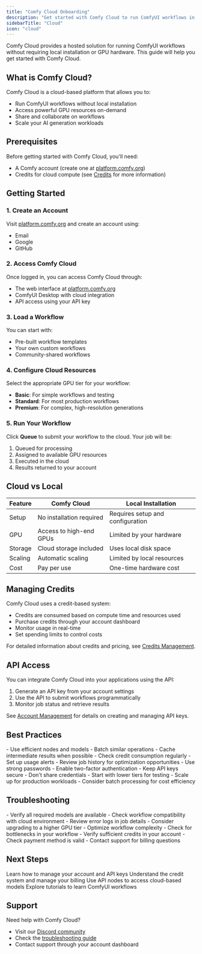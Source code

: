 ```yaml
---
title: "Comfy Cloud Onboarding"
description: "Get started with Comfy Cloud to run ComfyUI workflows in the cloud without local installation"
sidebarTitle: "Cloud"
icon: "cloud"
---
```


Comfy Cloud provides a hosted solution for running ComfyUI workflows without requiring local installation or GPU hardware. This guide will help you get started with Comfy Cloud.

## What is Comfy Cloud?

Comfy Cloud is a cloud-based platform that allows you to:

- Run ComfyUI workflows without local installation
- Access powerful GPU resources on-demand
- Share and collaborate on workflows
- Scale your AI generation workloads

## Prerequisites

Before getting started with Comfy Cloud, you'll need:

- A Comfy account (create one at [platform.comfy.org](https://platform.comfy.org))
- Credits for cloud compute (see [Credits](/interface/credits) for more information)

## Getting Started

### 1. Create an Account

Visit [platform.comfy.org](https://platform.comfy.org) and create an account using:

- Email
- Google
- GitHub

### 2. Access Comfy Cloud

Once logged in, you can access Comfy Cloud through:

- The web interface at [platform.comfy.org](https://platform.comfy.org)
- ComfyUI Desktop with cloud integration
- API access using your API key

### 3. Load a Workflow

You can start with:

- Pre-built workflow templates
- Your own custom workflows
- Community-shared workflows

### 4. Configure Cloud Resources

Select the appropriate GPU tier for your workflow:

- **Basic**: For simple workflows and testing
- **Standard**: For most production workflows
- **Premium**: For complex, high-resolution generations

### 5. Run Your Workflow

Click **Queue** to submit your workflow to the cloud. Your job will be:

1. Queued for processing
2. Assigned to available GPU resources
3. Executed in the cloud
4. Results returned to your account

## Cloud vs Local

| Feature | Comfy Cloud | Local Installation |
|---------|-------------|-------------------|
| Setup | No installation required | Requires setup and configuration |
| GPU | Access to high-end GPUs | Limited by your hardware |
| Storage | Cloud storage included | Uses local disk space |
| Scaling | Automatic scaling | Limited by local resources |
| Cost | Pay per use | One-time hardware cost |

## Managing Credits

Comfy Cloud uses a credit-based system:

- Credits are consumed based on compute time and resources used
- Purchase credits through your account dashboard
- Monitor usage in real-time
- Set spending limits to control costs

For detailed information about credits and pricing, see [Credits Management](/interface/credits).

## API Access

You can integrate Comfy Cloud into your applications using the API:

1. Generate an API key from your account settings
2. Use the API to submit workflows programmatically
3. Monitor job status and retrieve results

See [Account Management](/interface/user) for details on creating and managing API keys.

## Best Practices

<AccordionGroup>
  <Accordion title="Optimize workflows for cloud execution">
    - Use efficient nodes and models
    - Batch similar operations
    - Cache intermediate results when possible
  </Accordion>

  <Accordion title="Monitor your usage">
    - Check credit consumption regularly
    - Set up usage alerts
    - Review job history for optimization opportunities
  </Accordion>

  <Accordion title="Secure your account">
    - Use strong passwords
    - Enable two-factor authentication
    - Keep API keys secure
    - Don't share credentials
  </Accordion>

  <Accordion title="Choose the right GPU tier">
    - Start with lower tiers for testing
    - Scale up for production workloads
    - Consider batch processing for cost efficiency
  </Accordion>
</AccordionGroup>

## Troubleshooting

<AccordionGroup>
  <Accordion title="Workflow fails to execute">
    - Verify all required models are available
    - Check workflow compatibility with cloud environment
    - Review error logs in job details
  </Accordion>

  <Accordion title="Slow execution times">
    - Consider upgrading to a higher GPU tier
    - Optimize workflow complexity
    - Check for bottlenecks in your workflow
  </Accordion>

  <Accordion title="Credit issues">
    - Verify sufficient credits in your account
    - Check payment method is valid
    - Contact support for billing questions
  </Accordion>
</AccordionGroup>

## Next Steps

<CardGroup cols={2}>
  <Card title="Account Management" icon="user" href="/interface/user">
    Learn how to manage your account and API keys
  </Card>
  
  <Card title="Credits & Billing" icon="credit-card" href="/interface/credits">
    Understand the credit system and manage your billing
  </Card>
  
  <Card title="API Nodes" icon="plug" href="/tutorials/api-nodes/overview">
    Use API nodes to access cloud-based models
  </Card>
  
  <Card title="Tutorials" icon="book" href="/tutorials/basic/text-to-image">
    Explore tutorials to learn ComfyUI workflows
  </Card>
</CardGroup>

## Support

Need help with Comfy Cloud?

- Visit our [Discord community](https://discord.com/invite/comfyorg)
- Check the [troubleshooting guide](/troubleshooting/overview)
- Contact support through your account dashboard
